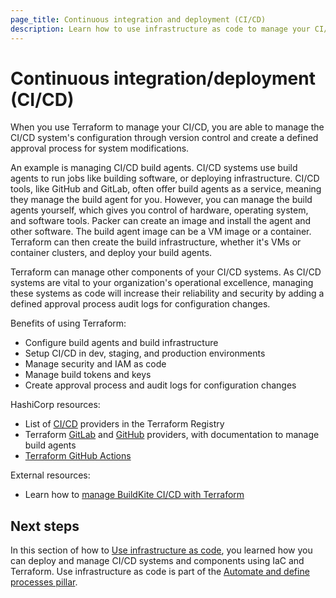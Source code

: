 ```yaml
---
page_title: Continuous integration and deployment (CI/CD)
description: Learn how to use infrastructure as code to manage your CI/CD systems and components.
---
```


# Continuous integration/deployment (CI/CD)

When you use Terraform to manage your CI/CD, you are able to manage the CI/CD system's configuration through version control and create a defined approval process for system modifications.

An example is managing CI/CD build agents. CI/CD systems use build agents to run jobs like building software, or deploying infrastructure. CI/CD tools, like GitHub and GitLab, often offer build agents as a service, meaning they manage the build agent for you. However, you can manage the build agents yourself, which gives you control of hardware, operating system, and software tools. Packer can create an image and install the agent and other software. The build agent image can be a VM image or a container. Terraform can then create the build infrastructure, whether it's VMs or container clusters, and deploy your build agents. 

Terraform can manage other components of your CI/CD systems. As CI/CD systems are vital to your organization's operational excellence, managing these systems as code will increase their reliability and security by adding a defined approval process audit logs for configuration changes.

Benefits of using Terraform:
- Configure build agents and build infrastructure
- Setup CI/CD in dev, staging, and production environments
- Manage security and IAM as code
- Manage build tokens and keys
- Create approval process and audit logs for configuration changes

HashiCorp resources:
- List of [CI/CD](https://registry.terraform.io/browse/providers?category=ci-cd) providers in the Terraform Registry
- Terraform [GitLab](https://registry.terraform.io/providers/gitlabhq/gitlab/latest/docs/resources/runner) and [GitHub](https://registry.terraform.io/providers/integrations/github/latest/docs) providers, with documentation to manage build agents
- [Terraform GitHub Actions](/terraform/tutorials/automation/github-actions)

External resources:
- Learn how to [manage BuildKite CI/CD with Terraform](https://buildkite.com/blog/manage-your-ci-cd-resources-as-code-with-terraform)

## Next steps

In this section of how to [Use infrastructure as code](/well-architected-framework/automate-and-define-processes/use-infrastructure-as-code/overview), you learned how you can deploy and manage CI/CD systems and components using IaC and Terraform. Use infrastructure as code is part of the [Automate and define processes pillar](/well-architected-framework/automate-and-define-processes/introduction).